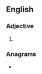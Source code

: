 ==English==

===Adjective===
{{head|en|adjective comparative form}}

# {{en-comparative of|clumsy}}

===Anagrams===
* {{anagrams|en|a=ceilmrsu|musclier}}